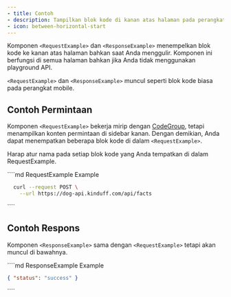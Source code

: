 ```yaml
---
- title: Contoh
- description: Tampilkan blok kode di kanan atas halaman pada perangkat desktop
- icon: between-horizontal-start
---
```


Komponen `<RequestExample>` dan `<ResponseExample>` menempelkan blok kode ke kanan atas halaman bahkan saat Anda menggulir. Komponen ini berfungsi di semua halaman bahkan jika Anda tidak menggunakan playground API.

`<RequestExample>` dan `<ResponseExample>` muncul seperti blok kode biasa pada perangkat mobile.

## Contoh Permintaan

Komponen `<RequestExample>` bekerja mirip dengan [CodeGroup](/id/components/code-groups), tetapi menampilkan konten permintaan di sidebar kanan. Dengan demikian, Anda dapat menempatkan beberapa blok kode di dalam `<RequestExample>`.

Harap atur nama pada setiap blok kode yang Anda tempatkan di dalam RequestExample.

<RequestExample>
  ````md RequestExample Example
  <RequestExample>

  ```bash Request
    curl --request POST \
      --url https://dog-api.kinduff.com/api/facts
  ```

  </RequestExample>
  ````
</RequestExample>

## Contoh Respons

Komponen `<ResponseExample>` sama dengan `<RequestExample>` tetapi akan muncul di bawahnya.

<ResponseExample>
  ````md ResponseExample Example
  <ResponseExample>

  ```json Response
  { "status": "success" }
  ```

  </ResponseExample>
  ````
</ResponseExample>
